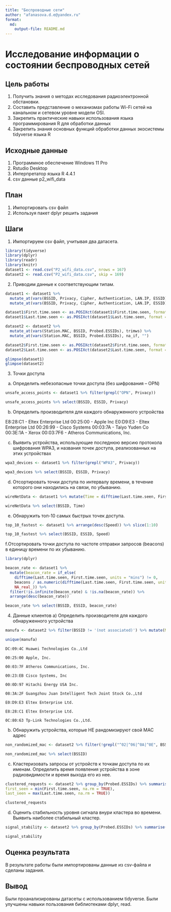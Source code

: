 ---
title: "Беспроводные сети"
author: "afanasova.d.e@yandex.ru"
format: 
  md:
    output-file: README.md
---
# Исследование информации о состоянии беспроводных сетей

## Цель работы

1.  Получить знания о методах исследования радиоэлектронной обстановки.
2.  Составить представление о механизмах работы Wi-Fi сетей на канальном и сетевом уровне модели OSI.
3.  Закрепить практические навыки использования языка программирования R для обработки данных
4.  Закрепить знания основных функций обработки данных экосистемы tidyverse языка R

## Исходные данные

1.  Программное обеспечение Windows 11 Pro
2.  Rstudio Desktop
3.  Интерпретатор языка R 4.4.1
4.  csv данные p2_wifi_data

## План

1.  Импортировать csv файл
2.  Используя пакет dplyr решить задания

## Шаги

1.  Импортируем csv файл, учитывая два датасета.

```{r}
library(tidyverse)
library(dplyr)
library(readr)
library(knitr)
dataset1 <- read.csv("P2_wifi_data.csv", nrows = 167)
dataset2 <- read.csv("P2_wifi_data.csv", skip = 169)
```

2.  Приводим данные к соответствующим типам.

```{r}

dataset1 <- dataset1 %>% 
  mutate_at(vars(BSSID, Privacy, Cipher, Authentication, LAN.IP, ESSID), trimws) %>%
  mutate_at(vars(BSSID, Privacy, Cipher, Authentication, LAN.IP, ESSID), na_if, "")

dataset1$First.time.seen <- as.POSIXct(dataset1$First.time.seen, format = "%Y-%m-%d %H:%M:%S")
dataset1$Last.time.seen <- as.POSIXct(dataset1$Last.time.seen, format = "%Y-%m-%d %H:%M:%S")

dataset2 <- dataset2 %>% 
  mutate_at(vars(Station.MAC, BSSID, Probed.ESSIDs), trimws) %>%
  mutate_at(vars(Station.MAC, BSSID, Probed.ESSIDs), na_if, "")

dataset2$First.time.seen <- as.POSIXct(dataset2$First.time.seen, format = "%Y-%m-%d %H:%M:%S")
dataset2$Last.time.seen <- as.POSIXct(dataset2$Last.time.seen, format = "%Y-%m-%d %H:%M:%S")

glimpse(dataset1)
glimpse(dataset2)

```

3.  Точки доступа

```{=html}
<!-- -->
```
a.  Определить небезопасные точки доступа (без шифрования – OPN)

```{r}
unsafe_access_points <- dataset1 %>% filter(grepl("OPN", Privacy))

unsafe_access_points %>% select(BSSID, ESSID, Privacy)
```

b.  Определить производителя для каждого обнаруженного устройства

E8:28:C1 - Eltex Enterprise Ltd 00:25:00 - Apple Inc E0:D9:E3 - Eltex Enterprise Ltd 00:26:99 - Cisco Systems 00:03:7A - Taiyo Yuden Co 00:3E:1A - Xerox 00:03:7F6 - Atheros Communications, Inc.

c.  Выявить устройства, использующие последнюю версию протокола шифрования WPA3, и названия точек доступа, реализованных на этих устройствах

```{r}
wpa3_devices <- dataset1 %>% filter(grepl("WPA3", Privacy))

wpa3_devices %>% select(BSSID, ESSID, Privacy)
```

d.  Отсортировать точки доступа по интервалу времени, в течение которого они находились на связи, по убыванию.

```{r}
wireNetData <- dataset1 %>% mutate(Time = difftime(Last.time.seen, First.time.seen, units = "mins")) %>% arrange(desc(Time)) %>% select(BSSID, Time)

wireNetData %>% select(BSSID, Time)
```

e.  Обнаружить топ-10 самых быстрых точек доступа.

```{r}
top_10_fastest <- dataset1 %>% arrange(desc(Speed)) %>% slice(1:10)

top_10_fastest %>% select(BSSID, ESSID, Speed)
```

f.Отсортировать точки доступа по частоте отправки запросов (beacons) в единицу времени по их убыванию.

```{r}
library(dplyr)

beacon_rate <- dataset1 %>% 
  mutate(beacon_rate = if_else(
    difftime(Last.time.seen, First.time.seen, units = "mins") != 0,
    beacons / as.numeric(difftime(Last.time.seen, First.time.seen, units = "mins")),
    NA_real_)) %>% 
  filter(!is.infinite(beacon_rate) & !is.na(beacon_rate)) %>% 
  arrange(desc(beacon_rate))

beacon_rate %>% select(BSSID, ESSID, beacon_rate)
```

4.  Данные клиентов a) Определить производителя для каждого обнаруженного устройства

```{r}
manufa <- dataset2 %>% filter(BSSID != '(not associated)') %>% mutate(Manufacturer = substr(BSSID, 1, 8)) %>% select(Manufacturer)

unique(manufa)
```

```         
DC:09:4C Huawei Technologies Co.,Ltd

00:25:00 Apple, Inc.

00:03:7F Atheros Communications, Inc.

00:23:EB Cisco Systems, Inc

00:0D:97 Hitachi Energy USA Inc.

08:3A:2F Guangzhou Juan Intelligent Tech Joint Stock Co.,Ltd

E0:D9:E3 Eltex Enterprise Ltd.

E8:28:C1 Eltex Enterprise Ltd.

0C:80:63 Tp-Link Technologies Co.,Ltd.
```

b)  Обнаружить устройства, которые НЕ рандомизируют свой MAC адрес

```{r}
non_randomized_mac <- dataset2 %>% filter(!grepl("^02|^06|^0A|^0E", BSSID)) %>% filter(BSSID != '(not associated)')

non_randomized_mac %>% select(BSSID)
```

c)  Кластеризовать запросы от устройств к точкам доступа по их именам. Определить время появления устройства в зоне радиовидимости и время выхода его из нее.

```{r}
clustered_requests <- dataset2 %>% group_by(Probed.ESSIDs) %>% summarise(
first_seen = min(First.time.seen, na.rm = TRUE),
last_seen = max(Last.time.seen, na.rm = TRUE))

clustered_requests
```

d)  Оценить стабильность уровня сигнала внури кластера во времени. Выявить наиболее стабильный кластер.

```{r}
signal_stability <- dataset2 %>% group_by(Probed.ESSIDs) %>% summarise(sd_signal = sd(Power, na.rm = TRUE)) %>% arrange(sd_signal)

signal_stability 
```

## Оценка результата

В результате работы были импортированы данные из csv-файла и сделаны задания.

## Вывод

Были проанализированы датасеты с использованием tidyverse. Были улучшены навыки пользования библиотеками dplyr, read.
